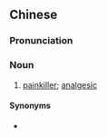 {{also|止痛药}}
==Chinese==
{{zh-forms|s=止痛药|type=21}}

===Pronunciation===
{{zh-pron
|m=zhǐtòngyào
|c=zi2 tung3 joek6
|mn=chí-thiàⁿ-io̍h
|cat=n
}}

===Noun===
{{zh-noun}}

# {{lb|zh|medicine}} [[painkiller]]; [[analgesic]]

====Synonyms====
* {{zh-l|鎮痛劑}}